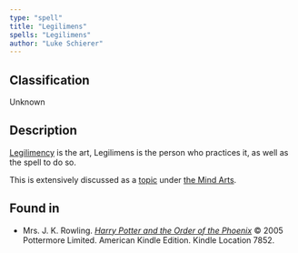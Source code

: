 ```yaml
---
type: "spell"
title: "Legilimens"
spells: "Legilimens"
author: "Luke Schierer"
---
```


## Classification

Unknown

## Description

[Legilimency] is the art, Legilimens is the person who practices it, as well as the spell to do so.

This is extensively discussed as a [topic][] under [the Mind Arts][].

[topic]: <../the_mind_arts/legilimency>

[Legilimency]: <../../the_mind_arts/legilimency>

[the Mind Arts]: <../the_mind_arts>

## Found in

* Mrs. J. K. Rowling. 
  _[Harry Potter and the Order of the Phoenix](https://www.goodreads.com/book/show/2.Harry_Potter_and_the_Order_of_the_Phoenix)_
  © 2005 Pottermore Limited. American Kindle Edition.  Kindle Location 7852.

